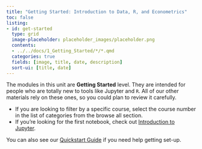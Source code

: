 ```yaml
---
title: "Getting Started: Introduction to Data, R, and Econometrics"
toc: false
listing:
- id: get-started
  type: grid
  image-placeholder: placeholder_images/placeholder.png
  contents:
  - ../../docs/1_Getting_Started/*/*.qmd
  categories: true
  fields: [image, title, date, description]
  sort-ui: [title, date]
---
```


The modules in this unit are **Getting Started** level.  They are intended for people who are totally new to  tools like Jupyter and `R`.  All of our other materials rely on these ones, so you could plan to review it carefully.

* If you are looking to filter by a specific course, select the course number in the list of categories from the browse all section.
* If you're looking for the first notebook, check out [Introduction to Jupyter](../../docs/Getting_started/getting_started_intro_to_jupyter/getting_started_intro_to_jupyter.qmd).

You can also see our [Quickstart Guide](../quickstart.qmd) if you need help getting set-up.

<div id="get-started"/>